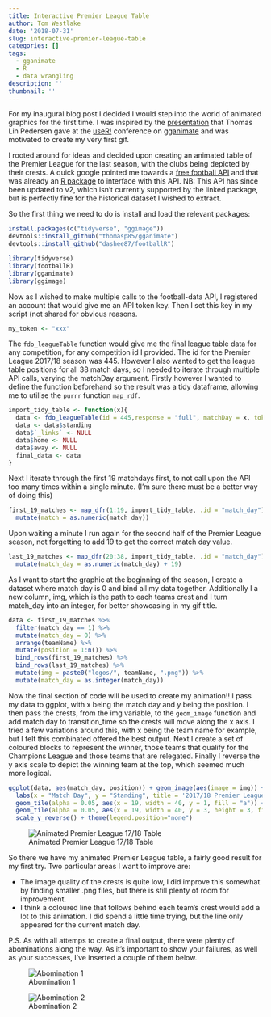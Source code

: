 ```yaml
---
title: Interactive Premier League Table
author: Tom Westlake
date: '2018-07-31'
slug: interactive-premier-league-table
categories: []
tags:
  - gganimate
  - R
  - data wrangling
description: ''
thumbnail: ''
---
```


For my inaugural blog post I decided I would step into the world of animated graphics for the first time. I was inspired by the [presentation]((https://www.youtube.com/watch?v=21ZWDrTukEs)) that Thomas Lin Pedersen gave at the [useR!](https://user2018.r-project.org/) conference on [gganimate](https://github.com/thomasp85/gganimate) and was motivated to create my very first gif.

I rooted around for ideas and decided upon creating an animated table of the Premier League for the last season, with the clubs being depicted by their crests. A quick google pointed me towards a [free football API](https://www.football-data.org/) and that was already an [R package](https://github.com/dashee87/footballR) to interface with this API. NB: This API has since been updated to v2, which isn't currently supported by the linked package, but is perfectly fine for the historical dataset I wished to extract.

So the first thing we need to do is install and load the relevant packages:

```r
install.packages(c("tidyverse", "ggimage"))
devtools::install_github("thomasp85/gganimate")
devtools::install_github("dashee87/footballR")

library(tidyverse)
library(footballR)
library(gganimate) 
library(ggimage)
```


Now as I wished to make multiple calls to the football-data API, I registered an account that would give me an API token key. Then I set this key in my script (not shared for obvious reasons.

```r
my_token <- "xxx"
```

The `fdo_leagueTable` function would give me the final league table data for any competition, for any competition id I provided. The id for the Premier League 2017/18 season was 445. However I also wanted to get the league table positions for all 38 match days, so I needed to iterate through multiple API calls, varying the matchDay argument. Firstly however I wanted to define the function beforehand so the result was a tidy dataframe, allowing me to utilise the `purrr` function `map_rdf`.

```r
import_tidy_table <- function(x){
  data <- fdo_leagueTable(id = 445,response = "full", matchDay = x, token = my_token)
  data <- data$standing
  data$`_links` <- NULL
  data$home <- NULL
  data$away <- NULL
  final_data <- data
}
```

Next I iterate through the first 19 matchdays first, to not call upon the API too many times within a single minute. (I'm sure there must be a better way of doing this)

```r

first_19_matches <- map_dfr(1:19, import_tidy_table, .id = "match_day") %>%
  mutate(match = as.numeric(match_day))
```

Upon waiting a minute I run again for the second half of the Premier League season, not forgetting to add 19 to get the correct match day value.

```r

last_19_matches <- map_dfr(20:38, import_tidy_table, .id = "match_day") %>%
  mutate(match_day = as.numeric(match_day) + 19)
```

As I want to start the graphic at the beginning of the season, I create a dataset where match day is 0 and bind all my data together. Additionally I a new column, img, which is the path to each teams crest and I turn match_day into an integer, for better showcasing in my gif title.

```r

data <- first_19_matches %>%
  filter(match_day == 1) %>%
  mutate(match_day = 0) %>%
  arrange(teamName) %>%
  mutate(position = 1:n()) %>%
  bind_rows(first_19_matches) %>%
  bind_rows(last_19_matches) %>%
  mutate(img = paste0("logos/", teamName, ".png")) %>%
  mutate(match_day = as.integer(match_day))

```


Now the final section of code will be used to create my animation!! I pass my data to ggplot, with x being the match day and y being the position. I then pass the crests, from the img variable, to the `geom_image` function and add match day to transition_time so the crests will move along the x axis. I tried a few variations around this, with x being the team name for example, but I felt this combinated offered the best output. Next I create a set of coloured blocks to represent the winner, those teams that qualify for the Champions League and those teams that are relegated. Finally I reverse the y axis scale to depict the winning team at the top, which seemed much more logical. 

```r
ggplot(data, aes(match_day, position)) + geom_image(aes(image = img)) + theme_bw() +
  labs(x = "Match Day", y = "Standing", title = '2017/18 Premier League - Match Day: {frame_time}') + transition_time(match_day) +
  geom_tile(alpha = 0.05, aes(x = 19, width = 40, y = 1, fill = "a")) + 
  geom_tile(alpha = 0.05, aes(x = 19, width = 40, y = 3, height = 3, fill = "b")) + geom_tile(alpha = 0.05, aes(x = 19, width = 40,y = 19,height = 3.5, fill = "c")) + scale_fill_manual(values = c("darkgreen", "darkolivegreen3", "firebrick4")) + 
  scale_y_reverse() + theme(legend.position="none")
```


![Animated Premier League 17/18 Table](/img/final_animated_prem_table.gif)

So there we have my animated Premier League table, a fairly good result for my first try. Two particular areas I want to improve are:

* The image quality of the crests is quite low, I did improve this somewhat by finding smaller .png files, but there is still plenty of room for improvement.
* I think a coloured line that follows behind each team's crest would add a lot to this animation. I did spend a little time trying, but the line only appeared for the current match day.

P.S. As with all attemps to create a final output, there were plenty of abominations along the way. As it's important to show your failures, as well as your successes, I've inserted a couple of them below.

![Abomination 1](/img/abomination1.gif)



![Abomination 2](/img/abomination2.gif)